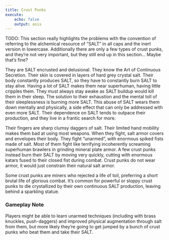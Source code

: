 ```yaml
---
title: Crust Punks
execute:
    echo: false
    output: asis
---
```



TODO: This section really highlights the problems with the convention of referring to the alchemical resource of "SALT" in all caps and the inert version in lowercase. Additionally there are only a few types of crust punks, and they're not very important, but they still end up in this section... Maybe that's fine?

They are SALT encrusted and delusional. They know the Art of Continuous Secretion. Their skin is covered in layers of hard grey crystal salt. Their body constantly produces SALT, so they have to constantly burn SALT to stay alive. Having a lot of SALT makes them near superhuman, having little cripples them. They must always stay awake as SALT buildup would kill them in their sleep. The solution to their exhaustion and the mental toll of their sleeplessness is burning more SALT. This abuse of SALT wears them down mentally and physically, a side effect that can only be addressed with even more SALT. Their dependence on SALT tends to outpace their production, and they live in a frantic search for more.

Their fingers are sharp clumsy daggers of salt. Their limited hand mobility makes them bad at using most weapons. When they fight, salt armor covers and envelopes their body. They fight "unarmed", with enormous spiked fists made of salt. Most of them fight like terrifying incoherently screaming superhuman brawlers in grinding mineral plate armor. A few crust punks instead burn their SALT by moving very quickly, cutting with enormous katars fused to their closed fist during combat. Crust punks do not wear armor, it would just constrain their natural salt armor.  

Some crust punks are miners who rejected a life of toil, preferring a short brutal life of glorious combat. It's common for powerful or sloppy crust punks to die crystallized by their own continuous SALT production, leaving behind a sparkling statue.

### Gameplay Note

Players might be able to learn unarmed techniques (including with brass knuckles, push-daggers) and improved physical augmentation through salt from them, but more likely they're going to get jumped by a bunch of crust punks who beat them and take their SALT.  
